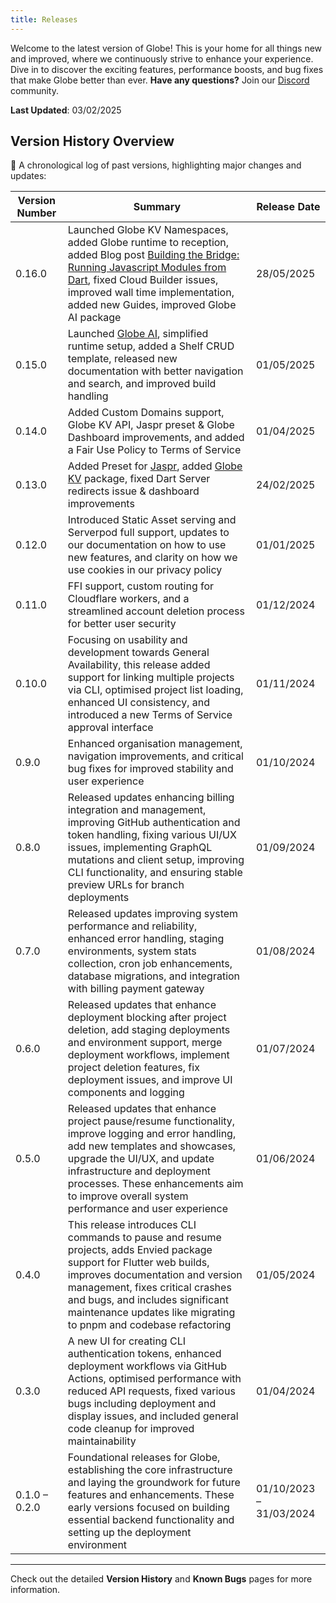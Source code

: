 ```yaml
---
title: Releases
---
```


Welcome to the latest version of Globe! This is your home for all things new and improved, where we continuously strive to enhance your experience. Dive in to discover the exciting features, performance boosts, and bug fixes that make Globe better than ever. **Have any questions?** Join our [Discord](https://invertase.link/globe-discord) community.

**Last Updated**: 03/02/2025

## **Version History Overview**

🚀 A chronological log of past versions, highlighting major changes and updates:

| Version Number | Summary                                                                                                                                                                                                                                                                                              | Release Date            |
| -------------- | ---------------------------------------------------------------------------------------------------------------------------------------------------------------------------------------------------------------------------------------------------------------------------------------------------- | ----------------------- |
| 0.16.0         | Launched Globe KV Namespaces, added Globe runtime to reception, added Blog post [Building the Bridge: Running Javascript Modules from Dart](https://globe.dev/blog/building-the-bridge/), fixed Cloud Builder issues, improved wall time implementation, added new Guides, improved Globe AI package | 28/05/2025              |
| 0.15.0         | Launched [Globe AI](https://pub.dev/packages/globe_ai), simplified runtime setup, added a Shelf CRUD template, released new documentation with better navigation and search, and improved build handling                                                                                             | 01/05/2025              |
| 0.14.0         | Added Custom Domains support, Globe KV API, Jaspr preset & Globe Dashboard improvements, and added a Fair Use Policy to Terms of Service                                                                                                                                                             | 01/04/2025              |
| 0.13.0         | Added Preset for [Jaspr](https://pub.dev/packages/jaspr), added [Globe KV](https://pub.dev/packages/globe_kv) package, fixed Dart Server redirects issue & dashboard improvements                                                                                                                    | 24/02/2025              |
| 0.12.0         | Introduced Static Asset serving and Serverpod full support, updates to our documentation on how to use new features, and clarity on how we use cookies in our privacy policy                                                                                                                         | 01/01/2025              |
| 0.11.0         | FFI support, custom routing for Cloudflare workers, and a streamlined account deletion process for better user security                                                                                                                                                                              | 01/12/2024              |
| 0.10.0         | Focusing on usability and development towards General Availability, this release added support for linking multiple projects via CLI, optimised project list loading, enhanced UI consistency, and introduced a new Terms of Service approval interface                                              | 01/11/2024              |
| 0.9.0          | Enhanced organisation management, navigation improvements, and critical bug fixes for improved stability and user experience                                                                                                                                                                         | 01/10/2024              |
| 0.8.0          | Released updates enhancing billing integration and management, improving GitHub authentication and token handling, fixing various UI/UX issues, implementing GraphQL mutations and client setup, improving CLI functionality, and ensuring stable preview URLs for branch deployments                | 01/09/2024              |
| 0.7.0          | Released updates improving system performance and reliability, enhanced error handling, staging environments, system stats collection, cron job enhancements, database migrations, and integration with billing payment gateway                                                                      | 01/08/2024              |
| 0.6.0          | Released updates that enhance deployment blocking after project deletion, add staging deployments and environment support, merge deployment workflows, implement project deletion features, fix deployment issues, and improve UI components and logging                                             | 01/07/2024              |
| 0.5.0          | Released updates that enhance project pause/resume functionality, improve logging and error handling, add new templates and showcases, upgrade the UI/UX, and update infrastructure and deployment processes. These enhancements aim to improve overall system performance and user experience       | 01/06/2024              |
| 0.4.0          | This release introduces CLI commands to pause and resume projects, adds Envied package support for Flutter web builds, improves documentation and version management, fixes critical crashes and bugs, and includes significant maintenance updates like migrating to pnpm and codebase refactoring  | 01/05/2024              |
| 0.3.0          | A new UI for creating CLI authentication tokens, enhanced deployment workflows via GitHub Actions, optimised performance with reduced API requests, fixed various bugs including deployment and display issues, and included general code cleanup for improved maintainability                       | 01/04/2024              |
| 0.1.0 – 0.2.0  | Foundational releases for Globe, establishing the core infrastructure and laying the groundwork for future features and enhancements. These early versions focused on building essential backend functionality and setting up the deployment environment                                             | 01/10/2023 – 31/03/2024 |

---

Check out the detailed **Version History** and **Known Bugs** pages for more information.
